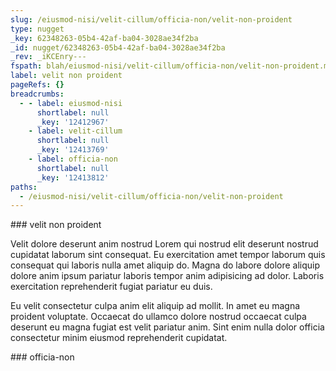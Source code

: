 ```yaml
---
slug: /eiusmod-nisi/velit-cillum/officia-non/velit-non-proident
type: nugget
_key: 62348263-05b4-42af-ba04-3028ae34f2ba
_id: nugget/62348263-05b4-42af-ba04-3028ae34f2ba
_rev: _iKCEnry---
fspath: blah/eiusmod-nisi/velit-cillum/officia-non/velit-non-proident.md
label: velit non proident
pageRefs: {}
breadcrumbs:
  - - label: eiusmod-nisi
      shortlabel: null
      _key: '12412967'
    - label: velit-cillum
      shortlabel: null
      _key: '12413769'
    - label: officia-non
      shortlabel: null
      _key: '12413812'
paths:
  - /eiusmod-nisi/velit-cillum/officia-non/velit-non-proident
---
```


<NuggetArea>
<Nugget slug="/eiusmod-nisi/velit-cillum/officia-non/velit-non-proident" type="nugget" _key="62348263-05b4-42af-ba04-3028ae34f2ba" _id="nugget/62348263-05b4-42af-ba04-3028ae34f2ba" _rev="_iKCEnry---" fspath="blah/eiusmod-nisi/velit-cillum/officia-non/velit-non-proident.md" label="velit non proident" paths="/eiusmod-nisi/velit-cillum/officia-non/velit-non-proident">
<NuggetBody>
### velit non proident

Velit dolore deserunt anim nostrud Lorem qui nostrud elit deserunt nostrud cupidatat laborum sint consequat. Eu exercitation amet tempor laborum quis consequat qui laboris nulla amet aliquip do. Magna do labore dolore aliquip dolore anim ipsum pariatur laboris tempor anim adipisicing ad dolor. Laboris exercitation reprehenderit fugiat pariatur eu duis.

Eu velit consectetur culpa anim elit aliquip ad mollit. In amet eu magna proident voluptate. Occaecat do ullamco dolore nostrud occaecat culpa deserunt eu magna fugiat est velit pariatur anim. Sint enim nulla dolor officia consectetur minim eiusmod reprehenderit cupidatat.

</NuggetBody>
<Breadcrumbs>
<Crumbs>
<Crumb _key="12412967" label="eiusmod-nisi" /><Crumb _key="12413769" label="velit-cillum" /><Crumb _key="12413812" label="officia-non" />
</Crumbs>
</Breadcrumbs>
</Nugget>

<NuggetsInbound>
</NuggetsInbound>
<NuggetsOutbound>
</NuggetsOutbound>
</NuggetArea>
<PassagesInbound>
<Passage direction="inbound" type="passage" _key="12413812" _id="passage/12413812" _rev="_iKCEnru--_" label="officia-non" passage="officia-non" fspath="blah/eiusmod-nisi/velit-cillum/officia-non" paths="/eiusmod-nisi/velit-cillum/officia-non" slug="/eiusmod-nisi/velit-cillum/officia-non">
<NuggetBody>
### officia-non

</NuggetBody>
<Breadcrumbs>
<Crumbs>
<Crumb _key="12412967" label="eiusmod-nisi" /><Crumb _key="12413769" label="velit-cillum" />
</Crumbs>
</Breadcrumbs>
</Passage>

</PassagesInbound>
<PassagesOutbound>
</PassagesOutbound>